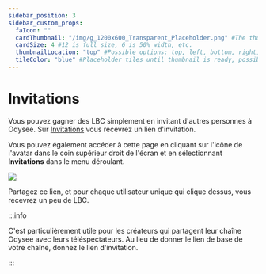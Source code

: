 ---
sidebar_position: 3
sidebar_custom_props:
  faIcon: ""
  cardThumbnail: "/img/g_1200x600_Transparent_Placeholder.png" #The thumbnail on the category card.
  cardSize: 4 #12 is full size, 6 is 50% width, etc.
  thumbnailLocation: "top" #Possible options: top, left, bottom, right, none
  tileColor: "blue" #Placeholder tiles until thumbnail is ready, possible options: blue, cream, darkpurple, lightpurple, mauve, orange, pink, none
---

# Invitations

Vous pouvez gagner des LBC simplement en invitant d'autres personnes à Odysee. Sur <a href="https://odysee.com/$/invite"><OdyseeIcon type="Users"/> Invitations</a>  vous recevrez un lien d'invitation.

Vous pouvez également accéder à cette page en cliquant sur l'icône de l'avatar dans le coin supérieur droit de l'écran et en sélectionnant **Invitations** dans le menu déroulant.

![](/img/fr/Invitation.png)

Partagez ce lien, et pour chaque utilisateur unique qui clique dessus, vous recevrez un peu de LBC.

:::info

C'est particulièrement utile pour les créateurs qui partagent leur chaîne Odysee avec leurs téléspectateurs. Au lieu de donner le lien de base de votre chaîne, donnez le lien d'invitation.

:::
